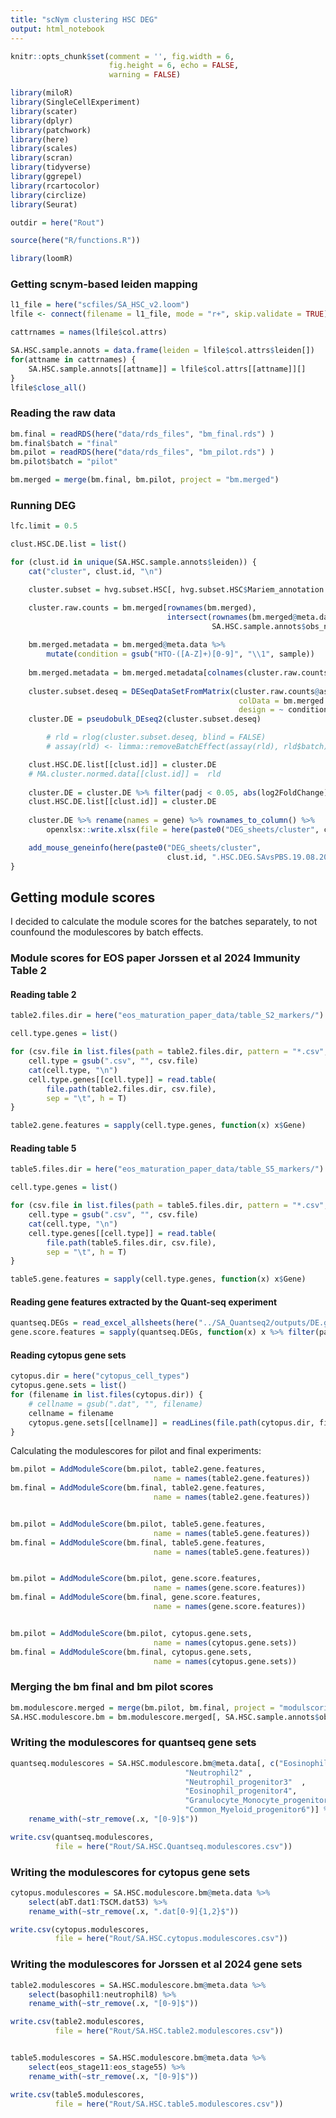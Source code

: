 ```yaml
---
title: "scNym clustering HSC DEG"
output: html_notebook
---
```


```r
knitr::opts_chunk$set(comment = '', fig.width = 6, 
                      fig.height = 6, echo = FALSE, 
                      warning = FALSE)
```


```r
library(miloR)
library(SingleCellExperiment)
library(scater)
library(dplyr)
library(patchwork)
library(here)
library(scales)
library(scran)
library(tidyverse)
library(ggrepel)
library(rcartocolor)
library(circlize)
library(Seurat)

outdir = here("Rout")

source(here("R/functions.R"))

library(loomR)
```

### Getting scnym-based leiden mapping 

```r
l1_file = here("scfiles/SA_HSC_v2.loom")
lfile <- connect(filename = l1_file, mode = "r+", skip.validate = TRUE)

cattrnames = names(lfile$col.attrs)

SA.HSC.sample.annots = data.frame(leiden = lfile$col.attrs$leiden[])
for(attname in cattrnames) {
    SA.HSC.sample.annots[[attname]] = lfile$col.attrs[[attname]][]
}
lfile$close_all()
```

### Reading the raw data

```r
bm.final = readRDS(here("data/rds_files", "bm_final.rds") )
bm.final$batch = "final"
bm.pilot = readRDS(here("data/rds_files", "bm_pilot.rds") )
bm.pilot$batch = "pilot"

bm.merged = merge(bm.final, bm.pilot, project = "bm.merged")
```


### Running DEG
```r
lfc.limit = 0.5

clust.HSC.DE.list = list()

for (clust.id in unique(SA.HSC.sample.annots$leiden)) {
    cat("cluster", clust.id, "\n")

    cluster.subset = hvg.subset.HSC[, hvg.subset.HSC$Mariem_annotation == clust.id ]

    cluster.raw.counts = bm.merged[rownames(bm.merged), 
                                   intersect(rownames(bm.merged@meta.data),
                                             SA.HSC.sample.annots$obs_names)]
    
    bm.merged.metadata = bm.merged@meta.data %>% 
        mutate(condition = gsub("HTO-([A-Z]+)[0-9]", "\\1", sample))
    
    bm.merged.metadata = bm.merged.metadata[colnames(cluster.raw.counts), ] 
    
    cluster.subset.deseq = DESeqDataSetFromMatrix(cluster.raw.counts@assays$RNA@counts + 1,
                                                   colData = bm.merged.metadata,
                                                   design = ~ condition + batch)
    cluster.DE = pseudobulk_DEseq2(cluster.subset.deseq)

        # rld = rlog(cluster.subset.deseq, blind = FALSE)
        # assay(rld) <- limma::removeBatchEffect(assay(rld), rld$batch)

    clust.HSC.DE.list[[clust.id]] = cluster.DE
    # MA.cluster.normed.data[[clust.id]] =  rld
    
    cluster.DE = cluster.DE %>% filter(padj < 0.05, abs(log2FoldChange) > lfc.limit )
    clust.HSC.DE.list[[clust.id]] = cluster.DE
    
    cluster.DE %>% rename(names = gene) %>% rownames_to_column() %>%
        openxlsx::write.xlsx(file = here(paste0("DEG_sheets/cluster", clust.id, ".HSC.DEG.SAvsPBS.19.08.2024.xlsx")))

    add_mouse_geneinfo(here(paste0("DEG_sheets/cluster", 
                                   clust.id, ".HSC.DEG.SAvsPBS.19.08.2024.xlsx")))
}
```

## Getting module scores

I decided to calculate the module scores for the batches separately, to not 
counfound the modulescores by batch effects.

### Module scores for EOS paper Jorssen et al 2024 Immunity Table 2

#### Reading table 2

```r
table2.files.dir = here("eos_maturation_paper_data/table_S2_markers/")

cell.type.genes = list()

for (csv.file in list.files(path = table2.files.dir, pattern = "*.csv", full.names = FALSE)) {
    cell.type = gsub(".csv", "", csv.file)
    cat(cell.type, "\n")
    cell.type.genes[[cell.type]] = read.table(
        file.path(table2.files.dir, csv.file),
        sep = "\t", h = T)
}

table2.gene.features = sapply(cell.type.genes, function(x) x$Gene)
```

#### Reading table 5

```r
table5.files.dir = here("eos_maturation_paper_data/table_S5_markers/")

cell.type.genes = list()

for (csv.file in list.files(path = table5.files.dir, pattern = "*.csv", full.names = FALSE)) {
    cell.type = gsub(".csv", "", csv.file)
    cat(cell.type, "\n")
    cell.type.genes[[cell.type]] = read.table(
        file.path(table5.files.dir, csv.file),
        sep = "\t", h = T)
}

table5.gene.features = sapply(cell.type.genes, function(x) x$Gene)
```

#### Reading gene features extracted by the Quant-seq experiment

```r
quantseq.DEGs = read_excel_allsheets(here("../SA_Quantseq2/outputs/DE.genes.SAvsPBS.xlsx"))
gene.score.features = sapply(quantseq.DEGs, function(x) x %>% filter(padj < 0.05) %>% pull(gene_name))
```

#### Reading cytopus gene sets 

```r
cytopus.dir = here("cytopus_cell_types")
cytopus.gene.sets = list()
for (filename in list.files(cytopus.dir)) {
    # cellname = gsub(".dat", "", filename)
    cellname = filename
    cytopus.gene.sets[[cellname]] = readLines(file.path(cytopus.dir, filename))
}
```


Calculating the modulescores for pilot and final experiments:

```r
bm.pilot = AddModuleScore(bm.pilot, table2.gene.features, 
                                name = names(table2.gene.features))
bm.final = AddModuleScore(bm.final, table2.gene.features, 
                                name = names(table2.gene.features))


bm.pilot = AddModuleScore(bm.pilot, table5.gene.features, 
                                name = names(table5.gene.features))
bm.final = AddModuleScore(bm.final, table5.gene.features, 
                                name = names(table5.gene.features))


bm.pilot = AddModuleScore(bm.pilot, gene.score.features, 
                                name = names(gene.score.features))
bm.final = AddModuleScore(bm.final, gene.score.features, 
                                name = names(gene.score.features))


bm.pilot = AddModuleScore(bm.pilot, cytopus.gene.sets, 
                                name = names(cytopus.gene.sets))
bm.final = AddModuleScore(bm.final, cytopus.gene.sets, 
                                name = names(cytopus.gene.sets))
```
### Merging the bm final and bm pilot scores

```r
bm.modulescore.merged = merge(bm.pilot, bm.final, project = "modulscoring")
SA.HSC.modulescore.bm = bm.modulescore.merged[, SA.HSC.sample.annots$obs_names ]
```

### Writing the modulescores for quantseq gene sets

```r
quantseq.modulescores = SA.HSC.modulescore.bm@meta.data[, c("Eosinophil1" , 
                                       "Neutrophil2" , 
                                       "Neutrophil_progenitor3"  ,        
                                       "Eosinophil_progenitor4", 
                                       "Granulocyte_Monocyte_progenitor5",
                                       "Common_Myeloid_progenitor6")] %>% 
    rename_with(~str_remove(.x, "[0-9]$"))

write.csv(quantseq.modulescores,
          file = here("Rout/SA.HSC.Quantseq.modulescores.csv"))
```

### Writing the modulescores for cytopus gene sets

```r
cytopus.modulescores = SA.HSC.modulescore.bm@meta.data %>% 
    select(abT.dat1:TSCM.dat53) %>% 
    rename_with(~str_remove(.x, ".dat[0-9]{1,2}$"))

write.csv(cytopus.modulescores,
          file = here("Rout/SA.HSC.cytopus.modulescores.csv"))
```


### Writing the modulescores for Jorssen et al 2024 gene sets

```r
table2.modulescores = SA.HSC.modulescore.bm@meta.data %>% 
    select(basophil1:neutrophil8) %>% 
    rename_with(~str_remove(.x, "[0-9]$"))

write.csv(table2.modulescores,
          file = here("Rout/SA.HSC.table2.modulescores.csv"))


table5.modulescores = SA.HSC.modulescore.bm@meta.data %>% 
    select(eos_stage11:eos_stage55) %>% 
    rename_with(~str_remove(.x, "[0-9]$"))

write.csv(table5.modulescores,
          file = here("Rout/SA.HSC.table5.modulescores.csv"))
```
